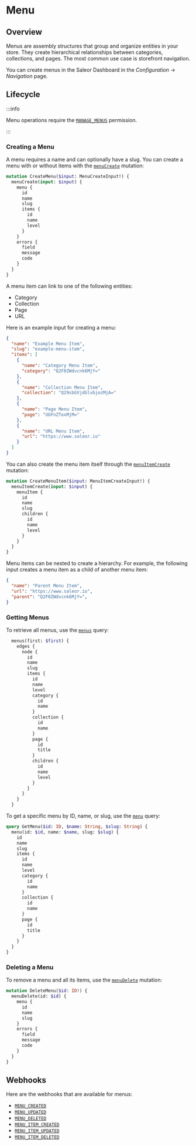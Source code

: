 # Menu

## Overview

Menus are assembly structures that group and organize entities in your store. They create hierarchical relationships between categories, collections, and pages. The most common use case is storefront navigation.

You can create menus in the Saleor Dashboard in the _Configuration_ → _Navigation_ page.

## Lifecycle

:::info

Menu operations require the [`MANAGE_MENUS`](developer/permissions.mdx#available-permissions) permission.

:::

### Creating a Menu

A menu requires a name and can optionally have a slug. You can create a menu with or without items with the [`menuCreate`](/api-reference/menu/mutations/menu-create) mutation:

```graphql
mutation CreateMenu($input: MenuCreateInput!) {
  menuCreate(input: $input) {
    menu {
      id
      name
      slug
      items {
        id
        name
        level
      }
    }
    errors {
      field
      message
      code
    }
  }
}
```

A menu item can link to one of the following entities:

- Category
- Collection
- Page
- URL

Here is an example input for creating a menu:

```json
{
  "name": "Example Menu Item",
  "slug": "example-menu-item",
  "items": [
    {
      "name": "Category Menu Item",
      "category": "Q2F0ZWdvcnk6MjY="
    },
    {
      "name": "Collection Menu Item",
      "collection": "Q29sbGVjdGlvbjozMjA="
    },
    {
      "name": "Page Menu Item",
      "page": "UGFnZToxMjM="
    },
    {
      "name": "URL Menu Item",
      "url": "https://www.saleor.io"
    }
  ]
}
```

You can also create the menu item itself through the [`menuItemCreate`](/api-reference/menu/mutations/menu-item-create) mutation:

```graphql
mutation CreateMenuItem($input: MenuItemCreateInput!) {
  menuItemCreate(input: $input) {
    menuItem {
      id
      name
      slug
      children {
        id
        name
        level
      }
    }
  }
}
```

Menu items can be nested to create a hierarchy. For example, the following input creates a menu item as a child of another menu item:

```json
{
  "name": "Parent Menu Item",
  "url": "https://www.saleor.io",
  "parent": "Q2F0ZWdvcnk6MjY=",
}
```

### Getting Menus

To retrieve all menus, use the [`menus`](/api-reference/menu/queries/menus) query:

```graphql
  menus(first: $first) {
    edges {
      node {
        id
        name
        slug
        items {
          id
          name
          level
          category {
            id
            name
          }
          collection {
            id
            name
          }
          page {
            id
            title
          }
          children {
            id
            name
            level
          }
        }
      }
    }
  }
```

To get a specific menu by ID, name, or slug, use the [`menu`](/api-reference/menu/queries/menu) query:

```graphql
query GetMenu($id: ID, $name: String, $slug: String) {
  menu(id: $id, name: $name, slug: $slug) {
    id
    name
    slug
    items {
      id
      name
      level
      category {
        id
        name
      }
      collection {
        id
        name
      }
      page {
        id
        title
      }
    }
  }
}
```

### Deleting a Menu

To remove a menu and all its items, use the [`menuDelete`](/api-reference/menu/mutations/menu-delete) mutation:

```graphql
mutation DeleteMenu($id: ID!) {
  menuDelete(id: $id) {
    menu {
      id
      name
      slug
    }
    errors {
      field
      message
      code
    }
  }
}
```

## Webhooks

Here are the webhooks that are available for menus:

- [`MENU_CREATED`](/api-reference/menu/objects/menu-created)
- [`MENU_UPDATED`](/api-reference/menu/objects/menu-updated)
- [`MENU_DELETED`](/api-reference/menu/objects/menu-deleted)
- [`MENU_ITEM_CREATED`](/api-reference/menu/objects/menu-item-created)
- [`MENU_ITEM_UPDATED`](/api-reference/menu/objects/menu-item-updated)
- [`MENU_ITEM_DELETED`](/developer/webhooks/menu-item-deleted)
